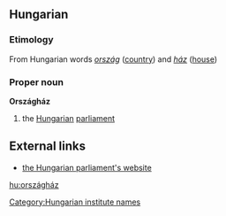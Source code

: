 ==Hungarian==
===Etimology===
From Hungarian words ''[[ország]]'' ([[country]]) and ''[[ház]]'' ([[house]])
===Proper noun===
'''Országház'''
# the [[Hungarian]] [[parliament]]

==External links==
*[http://www.parlament.hu/ the Hungarian parliament's website]

[[Category:Hungarian institute names]]

[[hu:országház]]